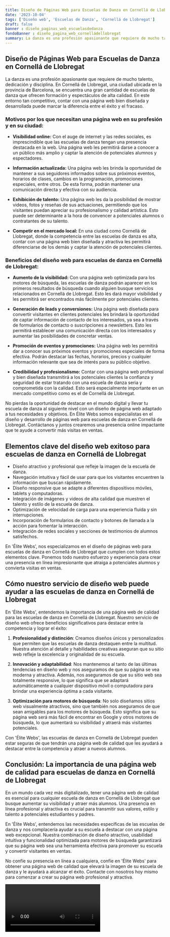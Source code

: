 ```yaml
---
title: Diseño de Páginas Web para Escuelas de Danza en Cornellá de Llobregat
date: '2023-10-04'
tags: ['Diseño web', 'Escuelas de Danza', 'Cornellá de Llobregat']
draft: false
banner : diseño_paginas_web_escuelasdedanza
fondoBanner : diseño_pagina_web_cornelládellobregat
summary: La danza es una profesión apasionante que requiere de mucho talento, dedicación y disciplina. En Cornellá de Llobregat, una ciudad ubicada en la provincia de Barcelona, se encuentra una gran cantidad de escuelas de danza que ofrecen formación y espectáculos de alta calidad. En este entorno tan competitivo, contar con una página web bien diseñada y desarrollada puede marcar la diferencia entre el éxito y el fracaso.
---
```


## Diseño de Páginas Web para Escuelas de Danza en Cornellá de Llobregat

La danza es una profesión apasionante que requiere de mucho talento, dedicación y disciplina. En Cornellá de Llobregat, una ciudad ubicada en la provincia de Barcelona, se encuentra una gran cantidad de escuelas de danza que ofrecen formación y espectáculos de alta calidad. En este entorno tan competitivo, contar con una página web bien diseñada y desarrollada puede marcar la diferencia entre el éxito y el fracaso.

### Motivos por los que necesitan una página web en su profesión y en su ciudad:

- **Visibilidad online:** Con el auge de internet y las redes sociales, es imprescindible que las escuelas de danza tengan una presencia destacada en la web. Una página web les permitirá darse a conocer a un público más amplio y captar la atención de potenciales alumnos y espectadores.

- **Información actualizada:** Una página web les brinda la oportunidad de mantener a sus seguidores informados sobre sus próximos eventos, horarios de clases, cambios en la programación, promociones especiales, entre otros. De esta forma, podrán mantener una comunicación directa y efectiva con su audiencia.

- **Exhibición de talento:** Una página web les da la posibilidad de mostrar videos, fotos y reseñas de sus actuaciones, permitiendo que los visitantes puedan apreciar su profesionalismo y calidad artística. Esto puede ser determinante a la hora de convencer a potenciales alumnos o contratantes de su talento.

- **Competir en el mercado local:** En una ciudad como Cornellá de Llobregat, donde la competencia entre las escuelas de danza es alta, contar con una página web bien diseñada y atractiva les permitirá diferenciarse de los demás y captar la atención de potenciales clientes.

### Beneficios del diseño web para escuelas de danza en Cornellá de Llobregat:

- **Aumento de la visibilidad:** Con una página web optimizada para los motores de búsqueda, las escuelas de danza podrán aparecer en los primeros resultados de búsqueda cuando alguien busque servicios relacionados en Cornellá de Llobregat. Esto les dará mayor visibilidad y les permitirá ser encontrados más fácilmente por potenciales clientes.

- **Generación de leads y conversiones:** Una página web diseñada para convertir visitantes en clientes potenciales les brindará la oportunidad de captar información de contacto de los interesados, ya sea a través de formularios de contacto o suscripciones a newsletters. Esto les permitirá establecer una comunicación directa con los interesados y aumentar las posibilidades de concretar ventas.

- **Promoción de eventos y promociones:** Una página web les permitirá dar a conocer sus próximos eventos y promociones especiales de forma efectiva. Podrán destacar las fechas, horarios, precios y cualquier información relevante que sea de interés para su público objetivo.

- **Credibilidad y profesionalismo:** Contar con una página web profesional y bien diseñada transmitirá a los potenciales clientes la confianza y seguridad de estar tratando con una escuela de danza seria y comprometida con la calidad. Esto será especialmente importante en un mercado competitivo como es el de Cornellá de Llobregat.

No pierdas la oportunidad de destacar en el mundo digital y llevar tu escuela de danza al siguiente nivel con un diseño de página web adaptado a tus necesidades y objetivos. En Élite Webs somos especialistas en el diseño y desarrollo de páginas web para escuelas de danza en Cornellá de Llobregat. Contáctanos y juntos crearemos una presencia online impactante que te ayude a convertir más visitas en ventas.

<GifSeo />

<Cta />

## Elementos clave del diseño web exitoso para escuelas de danza en Cornellá de Llobregat

- Diseño atractivo y profesional que refleje la imagen de la escuela de danza.
- Navegación intuitiva y fácil de usar para que los visitantes encuentren la información que buscan rápidamente.
- Diseño responsive que se adapte a diferentes dispositivos móviles, tablets y computadoras.
- Integración de imágenes y videos de alta calidad que muestren el talento y estilo de la escuela de danza.
- Optimización de velocidad de carga para una experiencia fluida y sin interrupciones.
- Incorporación de formularios de contacto y botones de llamada a la acción para fomentar la interacción.
- Integración de redes sociales y secciones de testimonios de alumnos satisfechos.

En 'Élite Webs', nos especializamos en el diseño de páginas web para escuelas de danza en Cornellá de Llobregat que cumplen con todos estos elementos clave. Ponemos todo nuestro esfuerzo y experiencia para crear una presencia en línea impresionante que atraiga a potenciales alumnos y convierta visitas en ventas.

## Cómo nuestro servicio de diseño web puede ayudar a las escuelas de danza en Cornellá de Llobregat

En 'Élite Webs', entendemos la importancia de una página web de calidad para las escuelas de danza en Cornellá de Llobregat. Nuestro servicio de diseño web ofrece beneficios significativos para destacar entre la competencia y lograr el éxito:

1. **Profesionalidad y distinción**: Creamos diseños únicos y personalizados que permiten que las escuelas de danza destaquen entre la multitud. Nuestra atención al detalle y habilidades creativas aseguran que su sitio web refleje la excelencia y originalidad de su escuela.

2. **Innovación y adaptabilidad**: Nos mantenemos al tanto de las últimas tendencias en diseño web y nos aseguramos de que su página se vea moderna y atractiva. Además, nos aseguramos de que su sitio web sea totalmente responsive, lo que significa que se adaptará automáticamente a cualquier dispositivo móvil o computadora para brindar una experiencia óptima a cada visitante.

3. **Optimización para motores de búsqueda**: No solo diseñamos sitios web visualmente atractivos, sino que también nos aseguramos de que sean amigables para los motores de búsqueda. Esto significa que su página web será más fácil de encontrar en Google y otros motores de búsqueda, lo que aumentará su visibilidad y atraerá más visitantes potenciales.

Con 'Élite Webs', las escuelas de danza en Cornellá de Llobregat pueden estar seguras de que tendrán una página web de calidad que les ayudará a destacar entre la competencia y atraer a nuevos alumnos.

## Conclusión: La importancia de una página web de calidad para escuelas de danza en Cornellá de Llobregat

En un mundo cada vez más digitalizado, tener una página web de calidad es esencial para cualquier escuela de danza en Cornellá de Llobregat que busque aumentar su visibilidad y atraer más alumnos. Una presencia en línea profesional y atractiva es crucial para transmitir sus valores, estilo y talento a potenciales estudiantes y padres.

En 'Élite Webs', entendemos las necesidades específicas de las escuelas de danza y nos complacería ayudar a su escuela a destacar con una página web excepcional. Nuestra combinación de diseño atractivo, usabilidad intuitiva y funcionalidad optimizada para motores de búsqueda garantizará que su página web sea una herramienta efectiva para promover su escuela y convertir visitantes en ventas.

No confíe su presencia en línea a cualquiera, confíe en 'Élite Webs' para obtener una página web de calidad que elevará la imagen de su escuela de danza y le ayudará a alcanzar el éxito. Contacte con nosotros hoy mismo para comenzar a crear su página web profesional y atractiva.

<Video />

<CtaBot job='Escuelas de Danza' city='Cornellá de Llobregat'/>

<Gmaps query='Cornellá de Llobregat+españa+maps' />